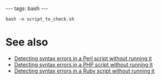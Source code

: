 ---
tags: bash
---
<pre>bash -n script_to_check.sh</pre>

= See also =

* [[Detecting syntax errors in a Perl script without running it]]
* [[Detecting syntax errors in a PHP script without running it]]
* [[Detecting syntax errors in a Ruby script without running it]]
